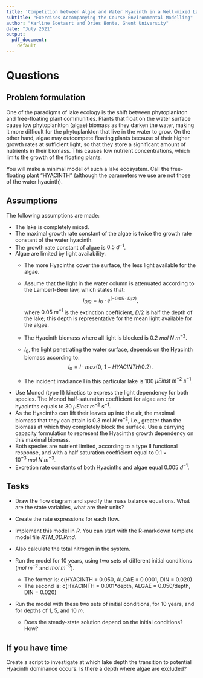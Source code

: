 ```yaml
---
title: 'Competition between Algae and Water Hyacinth in a Well-mixed Lake'
subtitle: "Exercises Accompanying the Course Environmental Modelling"
author: "Karline Soetaert and Dries Bonte, Ghent University"
date: "July 2021"
output: 
  pdf_document:
    default
---
```



# Questions


## Problem formulation
One of the paradigms of lake ecology is the shift between phytoplankton and free-floating plant communities. 
Plants that float on the water surface cause low phytoplankton (algae) biomass as they darken the water, making it more difficult for the phytoplankton that live in the water to grow. 
On the other hand, algae may outcompete floating plants because of their higher growth rates at sufficient light, so that they store a significant amount of nutrients in their biomass. This causes low nutrient concentrations, which limits the growth of the floating plants. 

You will make a minimal model of such a lake ecosystem. Call the free-floating plant "HYACINTH" (although the parameters we use are not those of the water hyacinth).

## Assumptions

The following assumptions are made: 

* The lake is completely mixed.
* The maximal growth rate constant of the algae is twice the growth rate constant of the water hyacinth.
* The growth rate constant of algae is $0.5~d^{-1}$. 
* Algae are limited by light availability. 
   - The more Hyacinths cover the surface, the less light available for the algae. 
   - Assume that the light in the water column is attenuated according to the Lambert-Beer law, which states that:
 $$I_{D/2} = I_0\cdot e^{(-0.05\cdot D/2)},$$ 
where $0.05~m^{-1}$ is the extinction coefficient, $D/2$ is half the depth of the lake; this depth is representative for the mean light available for the algae. 

  - The Hyacinth biomass where all light is blocked is $0.2~mol~N~m^{-2}$.  
  - $I_0$, the light penetrating the water surface, depends on the Hyacinth biomass according to: 
$$I_0 = I\cdot max(0,~1 - HYACINTH/0.2).$$ 
  - The incident irradiance I in this particular lake is 100 $\mu Einst~m^{-2}~s^{-1}$.

* Use Monod (type II) kinetics to express the light dependency for both species. The Monod half-saturation coefficient for algae and for hyacinths equals to $30~\mu Einst~m^{-2}~s^{-1}$.
* As the Hyacinths can lift their leaves up into the air, the maximal biomass that they can attain is 0.3 mol $N~m^{-2}$, i.e., greater than the biomass at which they completely block the surface. Use a carrying capacity formulation to represent the Hyacinths growth dependency on this maximal biomass.
* Both species are nutrient limited, according to a type II functional response, and with a half saturation coefficient equal to $0.1\times 10^{-3}~mol~N~m^{-3}$.
* Excretion rate constants of both Hyacinths and algae equal $0.005~d^{-1}$.

## Tasks

* Draw the flow diagram and specify the mass balance equations. What are the state variables, what are their units?
* Create the rate expressions for each flow.
* Implement this model in *R*. You can start with the R-markdown template model file *RTM_0D.Rmd*.\footnote{You can obtain this file from Rstudio: File $\rightarrow$ new File $\rightarrow$ Rmarkdown $\rightarrow$ from template $\rightarrow$ RTM\_0D. Save this file under a different name, and do not forget to change the heading of this file.}
* Also calculate the total nitrogen in the system.

* Run the model for 10 years, using two sets of different initial conditions ($mol~m^{-2}$ and $mol~m^{-3}$).

  - The former is: c(HYACINTH = 0.050, ALGAE = 0.0001, DIN = 0.020)
  - The second is: c(HYACINTH = 0.001*depth, ALGAE = 0.050/depth, DIN = 0.020) 

* Run the model with these two sets of initial conditions, for 10 years, and for depths of 1, 5, and $10~m$.

  - Does the steady-state solution depend on the initial conditions? How?

## If you have time

Create a script to investigate at which lake depth the transition to potential Hyacinth dominance occurs. Is there a depth where algae are excluded?
